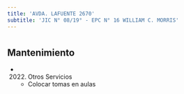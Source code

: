 ```yaml
---
title: 'AVDA. LAFUENTE 2670'
subtitle: 'JIC N° 08/19° - EPC N° 16 WILLIAM C. MORRIS'
---
```


#


## Mantenimiento

*  (2022) Otros Servicios 
    + Colocar tomas en aulas



